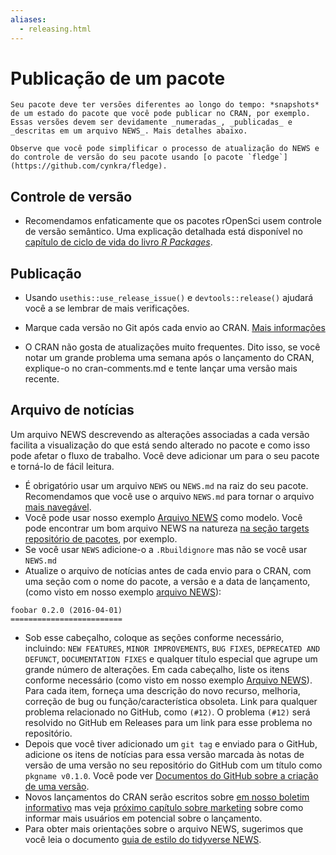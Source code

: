 ```yaml
---
aliases: 
  - releasing.html
---
```


# Publicação de um pacote {#releasing}

```block
Seu pacote deve ter versões diferentes ao longo do tempo: *snapshots* de um estado do pacote que você pode publicar no CRAN, por exemplo. Essas versões devem ser devidamente _numeradas_, _publicadas_ e _descritas em um arquivo NEWS_. Mais detalhes abaixo.

Observe que você pode simplificar o processo de atualização do NEWS e do controle de versão do seu pacote usando [o pacote `fledge`] (https://github.com/cynkra/fledge).
```

## Controle de versão {#versioning}

- Recomendamos enfaticamente que os pacotes rOpenSci usem controle de versão semântico. Uma explicação detalhada está disponível no [capítulo de ciclo de vida do livro *R Packages*](https://r-pkgs.org/lifecycle.html).

## Publicação {#releasing}

- Usando `usethis::use_release_issue()` e `devtools::release()` ajudará você a se lembrar de mais verificações.

- Marque cada versão no Git após cada envio ao CRAN. [Mais informações](https://help.github.com/articles/creating-releases/)

- O CRAN não gosta de atualizações muito frequentes. Dito isso, se você notar um grande problema uma semana após o lançamento do CRAN, explique-o no cran-comments.md e tente lançar uma versão mais recente.

## Arquivo de notícias {#news}

Um arquivo NEWS descrevendo as alterações associadas a cada versão facilita a visualização do que está sendo alterado no pacote e como isso pode afetar o fluxo de trabalho. Você deve adicionar um para o seu pacote e torná-lo de fácil leitura.

- É obrigatório usar um arquivo `NEWS` ou `NEWS.md` na raiz do seu pacote. Recomendamos que você use o arquivo `NEWS.md` para tornar o arquivo [mais navegável](https://happygitwithr.com/workflows-browsability.html).
- Você pode usar nosso exemplo [Arquivo NEWS](#newstemplate) como modelo. Você pode encontrar um bom arquivo NEWS na natureza [na seção targets repositório de pacotes](- You can use our example [NEWS file](#newstemplate) as a model. You can find a good NEWS file in the wild [in the targets package repo](https://github.com/ropensci/targets/blob/main/NEWS.md) for instance.
), por exemplo.
- Se você usar `NEWS` adicione-o a `.Rbuildignore` mas não se você usar `NEWS.md`
- Atualize o arquivo de notícias antes de cada envio para o CRAN, com uma seção com o nome do pacote, a versão e a data de lançamento, (como visto em nosso exemplo [arquivo NEWS](#newstemplate)):

```
foobar 0.2.0 (2016-04-01)
=========================
```

- Sob esse cabeçalho, coloque as seções conforme necessário, incluindo: `NEW FEATURES`, `MINOR IMPROVEMENTS`, `BUG FIXES`, `DEPRECATED AND DEFUNCT`, `DOCUMENTATION FIXES` e qualquer título especial que agrupe um grande número de alterações. Em cada cabeçalho, liste os itens conforme necessário (como visto em nosso exemplo [Arquivo NEWS](#newstemplate)). Para cada item, forneça
  uma descrição do novo recurso, melhoria, correção de bug ou função/característica obsoleta. Link
  para qualquer problema relacionado no GitHub, como `(#12)`. O problema `(#12)` será resolvido no GitHub em Releases para um link para esse problema no repositório.
- Depois que você tiver adicionado um `git tag` e enviado para o GitHub, adicione os itens de notícias para essa versão marcada às notas de versão de uma versão no seu repositório do GitHub com um título como `pkgname v0.1.0`. Você pode ver [Documentos do GitHub sobre a criação de uma versão](https://help.github.com/articles/creating-releases/).
- Novos lançamentos do CRAN serão escritos sobre [em nosso boletim informativo](https://news.ropensci.org/) mas veja [próximo capítulo sobre marketing](#marketing) sobre como informar mais usuários em potencial sobre o lançamento.
- Para obter mais orientações sobre o arquivo NEWS, sugerimos que você leia o documento [guia de estilo do tidyverse NEWS](https://style.tidyverse.org/news.html).



